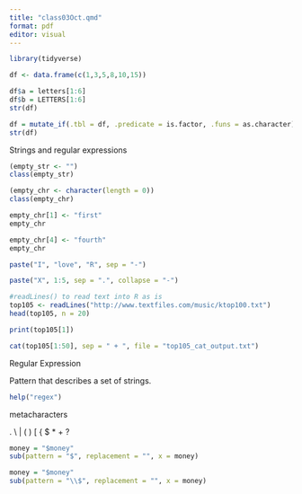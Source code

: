 ```yaml
---
title: "class03Oct.qmd"
format: pdf
editor: visual
---
```


```r
library(tidyverse)
```

```r
df <- data.frame(c(1,3,5,8,10,15))

df$a = letters[1:6]
df$b = LETTERS[1:6]
str(df)
```

```r
df = mutate_if(.tbl = df, .predicate = is.factor, .funs = as.character)
str(df)
```

Strings and regular expressions

```r
(empty_str <- "")
class(empty_str)
```

```r
(empty_chr <- character(length = 0))
class(empty_chr)
```

```r
empty_chr[1] <- "first"
empty_chr
```

```r
empty_chr[4] <- "fourth"
empty_chr
```

```r
paste("I", "love", "R", sep = "-")
```

```r
paste("X", 1:5, sep = ".", collapse = "-")
```

```r
#readLines() to read text into R as is 
top105 <- readLines("http://www.textfiles.com/music/ktop100.txt")
head(top105, n = 20)
```

```r
print(top105[1])
```

```r
cat(top105[1:50], sep = " + ", file = "top105_cat_output.txt")
```

Regular Expression

Pattern that describes a set of strings.

```r
help("regex")
```

metacharacters

. \\ \| ( ) \[ { \$ \* + ?

```r
money = "$money"
sub(pattern = "$", replacement = "", x = money)
```

```r
money = "$money"
sub(pattern = "\\$", replacement = "", x = money)
```

